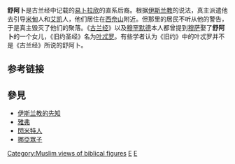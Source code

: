 {{expand|time=2014-03-26T16:18:19+00:00}}
{{unreferenced|time=2014-03-26T16:18:19+00:00}}
'''舒阿卜'''是古兰经中记载的[[易卜拉欣|易卜拉欣]]的直系后裔。根据[[伊斯兰教|伊斯兰教]]的说法，真主派遣他去引导[[米甸|米甸]]人和[[艾凯|艾凯]]人，他们居住在[[西奈山|西奈山]]附近。但那里的居民不听从他的警告，于是真主毁灭了他们的聚落。《[[古兰经|古兰经]]》以及[[穆罕默德|穆罕默德]]本人都曾提到[[穆萨|穆萨]]娶了'''舒阿卜'''的一个女儿，《旧约圣经》名为[[叶忒罗|叶忒罗]]。有些学者认为《旧约》中的叶忒罗并不是《古兰经》所说的舒阿卜。
==参考链接==
 	
{{reflist}}
 	
==參見==
*[[伊斯兰教的先知|伊斯兰教的先知]]
*[[雅弗|雅弗]]
*[[閃米特人|閃米特人]]
*[[挪亞眾子|挪亞眾子]]
 		 	
	
{{伊斯蘭教先知}}
	
[[Category:Muslim_views_of_biblical_figures|Category:Muslim views of biblical figures]]
	
[[Category:古兰经人物|E]]
 	
[[Category:聖經人物|E]]